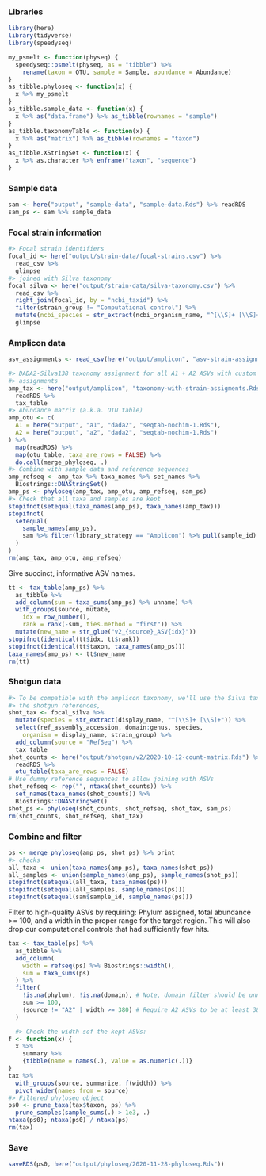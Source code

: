 
### Libraries

```r
library(here)
library(tidyverse)
library(speedyseq)
```

```r
my_psmelt <- function(physeq) {
  speedyseq::psmelt(physeq, as = "tibble") %>%
    rename(taxon = OTU, sample = Sample, abundance = Abundance)
}
as_tibble.phyloseq <- function(x) {
  x %>% my_psmelt
}
as_tibble.sample_data <- function(x) {
  x %>% as("data.frame") %>% as_tibble(rownames = "sample")
}
as_tibble.taxonomyTable <- function(x) {
  x %>% as("matrix") %>% as_tibble(rownames = "taxon")
}
as_tibble.XStringSet <- function(x) {
  x %>% as.character %>% enframe("taxon", "sequence")
}
```

### Sample data

```r
sam <- here("output", "sample-data", "sample-data.Rds") %>% readRDS
sam_ps <- sam %>% sample_data
```

### Focal strain information

```r
#> Focal strain identifiers
focal_id <- here("output/strain-data/focal-strains.csv") %>%
  read_csv %>%
  glimpse
#> joined with Silva taxonomy
focal_silva <- here("output/strain-data/silva-taxonomy.csv") %>%
  read_csv %>%
  right_join(focal_id, by = "ncbi_taxid") %>%
  filter(strain_group != "Computational control") %>%
  mutate(ncbi_species = str_extract(ncbi_organism_name, "^[\\S]+ [\\S]+")) %>%
  glimpse
```

### Amplicon data

```r
asv_assignments <- read_csv(here("output/amplicon", "asv-strain-assignments.csv"))
```

```r
#> DADA2-Silva138 taxonomy assignment for all A1 + A2 ASVs with custom strain
#> assignments
amp_tax <- here("output/amplicon", "taxonomy-with-strain-assigments.Rds") %>%
  readRDS %>%
  tax_table
#> Abundance matrix (a.k.a. OTU table)
amp_otu <- c(
  A1 = here("output", "a1", "dada2", "seqtab-nochim-1.Rds"),
  A2 = here("output", "a2", "dada2", "seqtab-nochim-1.Rds")
) %>%
  map(readRDS) %>%
  map(otu_table, taxa_are_rows = FALSE) %>%
  do.call(merge_phyloseq, .)
#> Combine with sample data and reference sequences
amp_refseq <- amp_tax %>% taxa_names %>% set_names %>%
  Biostrings::DNAStringSet()
amp_ps <- phyloseq(amp_tax, amp_otu, amp_refseq, sam_ps)
#> Check that all taxa and samples are kept
stopifnot(setequal(taxa_names(amp_ps), taxa_names(amp_tax)))
stopifnot(
  setequal(
    sample_names(amp_ps), 
    sam %>% filter(library_strategy == "Amplicon") %>% pull(sample_id)
  )
)
rm(amp_tax, amp_otu, amp_refseq)
```

Give succinct, informative ASV names.
```r
tt <- tax_table(amp_ps) %>% 
  as_tibble %>%
  add_column(sum = taxa_sums(amp_ps) %>% unname) %>%
  with_groups(source, mutate, 
    idx = row_number(), 
    rank = rank(-sum, ties.method = "first")) %>%
  mutate(new_name = str_glue("v2_{source}_ASV{idx}"))
stopifnot(identical(tt$idx, tt$rank))
stopifnot(identical(tt$taxon, taxa_names(amp_ps)))
taxa_names(amp_ps) <- tt$new_name
rm(tt)
```

### Shotgun data

```r
#> To be compatible with the amplicon taxonomy, we'll use the Silva taxonomy for
#> the shotgun references,
shot_tax <- focal_silva %>% 
  mutate(species = str_extract(display_name, "^[\\S]+ [\\S]+")) %>%
  select(ref_assembly_accession, domain:genus, species, 
    organism = display_name, strain_group) %>%
  add_column(source = "RefSeq") %>%
  tax_table
shot_counts <- here("output/shotgun/v2/2020-10-12-count-matrix.Rds") %>%
  readRDS %>%
  otu_table(taxa_are_rows = FALSE)
# Use dummy reference sequences to allow joining with ASVs
shot_refseq <- rep("", ntaxa(shot_counts)) %>%
  set_names(taxa_names(shot_counts)) %>%
  Biostrings::DNAStringSet()
shot_ps <- phyloseq(shot_counts, shot_refseq, shot_tax, sam_ps)
rm(shot_counts, shot_refseq, shot_tax)
```

### Combine and filter

```r
ps <- merge_phyloseq(amp_ps, shot_ps) %>% print
#> checks
all_taxa <- union(taxa_names(amp_ps), taxa_names(shot_ps))
all_samples <- union(sample_names(amp_ps), sample_names(shot_ps))
stopifnot(setequal(all_taxa, taxa_names(ps)))
stopifnot(setequal(all_samples, sample_names(ps)))
stopifnot(setequal(sam$sample_id, sample_names(ps)))
```

Filter to high-quality ASVs by requiring: Phylum assigned, total abundance >=
100, and a width in the proper range for the target region. This will also drop
our computational controls that had sufficiently few hits.
```r
tax <- tax_table(ps) %>% 
  as_tibble %>%
  add_column(
    width = refseq(ps) %>% Biostrings::width(),
    sum = taxa_sums(ps)
  ) %>%
  filter(
    !is.na(phylum), !is.na(domain), # Note, domain filter should be unnecessary
    sum >= 100, 
    (source != "A2" | width >= 380) # Require A2 ASVs to be at least 380 bp long
  )

  #> Check the width sof the kept ASVs:
f <- function(x) {
  x %>% 
    summary %>%
    {tibble(name = names(.), value = as.numeric(.))}
}
tax %>%
  with_groups(source, summarize, f(width)) %>%
  pivot_wider(names_from = source)
#> Filtered phyloseq object
ps0 <- prune_taxa(tax$taxon, ps) %>%
  prune_samples(sample_sums(.) > 1e3, .)
ntaxa(ps0); ntaxa(ps0) / ntaxa(ps)
rm(tax)
```

### Save

```r
saveRDS(ps0, here("output/phyloseq/2020-11-28-phyloseq.Rds"))
```


